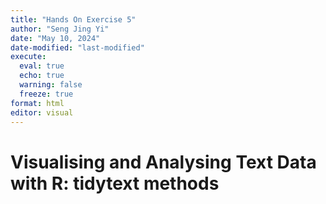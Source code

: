 ```yaml
---
title: "Hands On Exercise 5"
author: "Seng Jing Yi"
date: "May 10, 2024"
date-modified: "last-modified"
execute: 
  eval: true
  echo: true
  warning: false
  freeze: true
format: html
editor: visual
---
```


# **Visualising and Analysing Text Data with R: tidytext methods**
